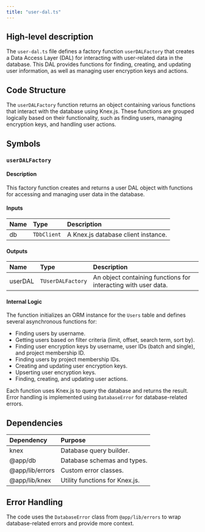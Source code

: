 ```yaml
---
title: "user-dal.ts"
---
```


## High-level description
The `user-dal.ts` file defines a factory function `userDALFactory` that creates a Data Access Layer (DAL) for interacting with user-related data in the database. This DAL provides functions for finding, creating, and updating user information, as well as managing user encryption keys and actions.

## Code Structure
The `userDALFactory` function returns an object containing various functions that interact with the database using Knex.js. These functions are grouped logically based on their functionality, such as finding users, managing encryption keys, and handling user actions.

## Symbols
### `userDALFactory`
#### Description
This factory function creates and returns a user DAL object with functions for accessing and managing user data in the database.

#### Inputs
| Name | Type | Description |
|:-----|:-----|:------------|
| db | `TDbClient` | A Knex.js database client instance. |

#### Outputs
| Name | Type | Description |
|:-----|:-----|:------------|
| userDAL | `TUserDALFactory` | An object containing functions for interacting with user data. |

#### Internal Logic
The function initializes an ORM instance for the `Users` table and defines several asynchronous functions for:
- Finding users by username.
- Getting users based on filter criteria (limit, offset, search term, sort by).
- Finding user encryption keys by username, user IDs (batch and single), and project membership ID.
- Finding users by project membership IDs.
- Creating and updating user encryption keys.
- Upserting user encryption keys.
- Finding, creating, and updating user actions.

Each function uses Knex.js to query the database and returns the result. Error handling is implemented using `DatabaseError` for database-related errors.

## Dependencies
| Dependency | Purpose |
|:-----------|:--------|
| knex | Database query builder. |
| @app/db | Database schemas and types. |
| @app/lib/errors | Custom error classes. |
| @app/lib/knex | Utility functions for Knex.js. |

## Error Handling
The code uses the `DatabaseError` class from `@app/lib/errors` to wrap database-related errors and provide more context.
